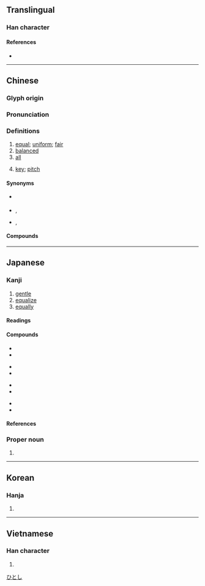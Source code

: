 {{character info/new}}
==Translingual==
{{stroke order|strokes=7}}

===Han character===
{{Han char|rn=32|rad=土|as=04|sn=7|four=47120|canj=GPIM,GPMM|ids=⿰土匀}}

====References====
* {{Han ref|kx=0224.310|dkj=04916|dj=0459.200|hdz=10425.060|uh=5747|ud=22343|bh=A7A1|bd=42913}}

----

==Chinese==
{{zh-forms}}

===Glyph origin===
{{Han etym}}

===Pronunciation===
{{zh-pron
|m=jūn
|m-s=
|c=gwan1,kwan1
|c-t=
|g=
|h=pfs=kiûn
|j=
|mb=gé̤ng
|md=gĭng/gŭng
|mn=qz,tp,xm:kun/kh,zz:kin
|mn-t=geng1
|w=
|x=
|mc=y
|oc=y
|cat=a,adv,n
}}

===Definitions===
{{zh-hanzi}}

# [[equal]]; [[uniform]]; [[fair]]
# [[balanced]]
# [[all]]
# {{lb|zh|Chinese music}} [[key]]; [[pitch]]

====Synonyms====
* {{sense|equal}} {{zh-l|均等}}
* {{sense|balanced}} {{zh-l|均衡}}, {{zh-l|平衡}}
* {{sense|all}} {{zh-l|都|tr=dōu}}, {{zh-l|全}}

====Compounds====
{{zh-der|功均一匡|均賦|均勻|五均六管|平均利潤|均買均賣|均派|均田制|均等|均富|功均柱地|力均勢敵|均一|均賠|平均值|勢均力敵|平均律|均權|功均天地|均輸|平均風速|平均股價|平均繼承|平均溫度|平均成本|平均工資|平均壽命|平均|勞逸不均|平均主義|均攤|安定均衡|力敵勢均|利益均霑|均勢|均霑|均衡|均夷作用|均可|均權制度|平均地權|不平均|平均數|均分|不均|均之|平均時差|戶均|智均力敵|權力均衡|淑均|成均|鴻均|貧富不均|總平均|均川|均州路|均縣}}

{{zh-cat|Intermediate}}

----

==Japanese==

===Kanji===
{{ja-kanji|grade=5|rs=土04}}

# [[gentle]]
# [[equalize]]
# [[equally]]

====Readings====
{{ja-readings
|goon=うん, きん
|kanon=うん, きん
|kanyoon=いん
|kun=なら-す
|nanori=お, ただ, なお, なり, ひとし, ひら, まさ
}}

====Compounds====
{{top4}}
* {{ja-r|均%一|きん%いつ}}
* {{ja-r|均衡|きんこう}}
{{mid4}}
* {{ja-l|均輸法}}
* {{ja-r|均斉|きんせい}}
{{mid4}}
* {{ja-r|均沾|きんてん}}
* {{ja-r|均田|きんでん}}
{{mid4}}
* {{ja-r|均等|きんとう}}
* {{ja-r|均整|きんせい}}
{{bottom}}

====References====
{{ja-kref
|ku=2249
|shift=8BCF
|jis=3651
|euc=B6D1
|skip=1-3-4
|freq=715
|nelson=1065
|newnelson=988
|halpern=235
|kld=173
|heisig=160
|tuttle=3b4.8
}}

===Proper noun===
{{ja-pos|proper|ひとし}}

# {{given name|ja|male}}

[[Category:Japanese male given names|ひとし]]

----

==Korean==

===Hanja===
{{ko-hanja|hangeul=균}}

# {{rfdef|ko|sort=土04}}

----

==Vietnamese==

===Han character===
{{vi-hantu|[[quân]]|rs=土04}}

# {{rfdef|vi|sort=土04}}